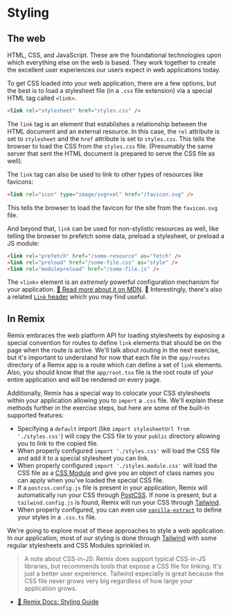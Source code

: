 # Styling

<EpicVideo url="https://www.epicweb.dev/workshops/full-stack-foundations/styling/intro-to-styling" />

## The web

HTML, CSS, and JavaScript. These are the foundational technologies upon which
everything else on the web is based. They work together to create the excellent
user experiences our users expect in web applications today.

To get CSS loaded into your web application, there are a few options, but the
best is to load a stylesheet file (in a `.css` file extension) via a special
HTML tag called `<link>`.

```html
<link rel="stylesheet" href="styles.css" />
```

The `link` tag is an element that establishes a relationship between the HTML
document and an external resource. In this case, the `rel` attribute is set to
`stylesheet` and the `href` attribute is set to `styles.css`. This tells the
browser to load the CSS from the `styles.css` file. (Presumably the same server
that sent the HTML document is prepared to serve the CSS file as well).

The `link` tag can also be used to link to other types of resources like
favicons:

```html
<link rel="icon" type="image/svg+xml" href="/favicon.svg" />
```

This tells the browser to load the favicon for the site from the `favicon.svg`
file.

And beyond that, `link` can be used for non-stylistic resources as well, like
telling the browser to prefetch some data, preload a stylesheet, or preload a JS
module:

```html
<link rel="prefetch" href="/some-resource" as="fetch" />
<link rel="preload" href="/some-file.css" as="style" />
<link rel="modulepreload" href="/some-file.js" />
```

The `<link>` element is an _extremely_ powerful configuration mechanism for your
application.
[📜 Read more about it on MDN](https://developer.mozilla.org/en-US/docs/Web/HTML/Element/link).
🦉 Interestingly, there's also a related
[`Link` header](https://developer.mozilla.org/en-US/docs/Web/HTTP/Headers/Link)
which you may find useful.

## In Remix

Remix embraces the web platform API for loading stylesheets by exposing a
special convention for routes to define `link` elements that should be on the
page when the route is active. We'll talk about routing in the next exercise,
but it's important to understand for now that each file in the `app/routes`
directory of a Remix app is a route which can define a set of `link` elements.
Also, you should know that the `app/root.tsx` file is the root route of your
entire application and will be rendered on every page.

Additionally, Remix has a special way to colocate your CSS stylesheets within
your application allowing you to `import` a `.css` file. We'll explain these
methods further in the exercise steps, but here are some of the built-in
supported features:

- Specifying a `default` import (like
  `import stylesheetUrl from './styles.css'`) will copy the CSS file to your
  `public` directory allowing you to link to the copied file.
- When properly configured `import './styles.css'` will load the CSS file and
  add it to a special stylesheet you can link.
- When properly configured `import './styles.module.css'` will load the CSS file
  as a [CSS Module](https://github.com/css-modules/css-modules) and give you an
  object of class names you can apply when you've loaded the special CSS file.
- If a `postcss.config.js` file is present in your application, Remix will
  automatically run your CSS through [PostCSS](https://postcss.org/). If none is
  present, but a `tailwind.config.js` is found, Remix will run your CSS through
  [Tailwind](https://tailwindcss.com/).
- When properly configured, you can even use
  [`vanilla-extract`](https://vanilla-extract.style/) to define your styles in a
  `.css.ts` file.

We're going to explore most of these approaches to style a web application. In
our application, most of our styling is done through
[Tailwind](https://tailwindcss.com/) with some regular stylesheets and CSS
Modules sprinkled in.

> A note about CSS-in-JS: Remix does support typical CSS-in-JS libraries, but
> recommends tools that expose a CSS file for linking. It's just a better user
> experience. Tailwind especially is great because the CSS file never grows very
> big regardless of how large your application grows.

- [📜 Remix Docs: Styling Guide](https://remix.run/docs/en/main/guides/styling)
